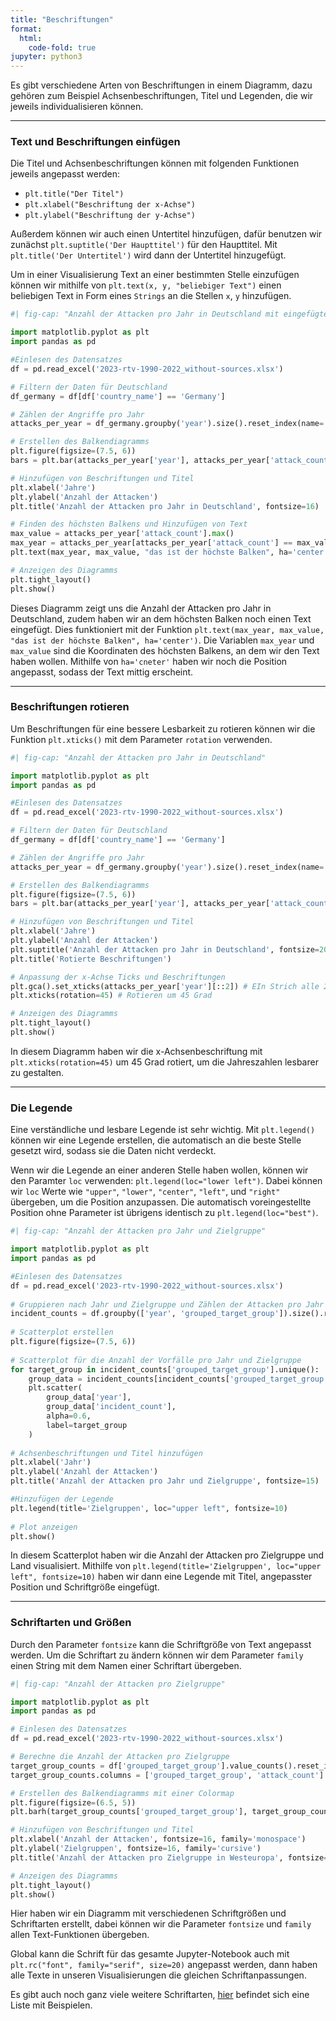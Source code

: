 ```yaml
---
title: "Beschriftungen"
format:
  html:
    code-fold: true
jupyter: python3
---
```


Es gibt verschiedene Arten von Beschriftungen in einem Diagramm, dazu gehören zum Beispiel Achsenbeschriftungen, Titel und Legenden, die wir jeweils individualisieren können.

___
### Text und Beschriftungen einfügen

Die Titel und Achsenbeschriftungen können mit folgenden Funktionen jeweils angepasst werden:  

- `plt.title("Der Titel")`
- `plt.xlabel("Beschriftung der x-Achse")`
- `plt.ylabel("Beschriftung der y-Achse")`

Außerdem können wir auch einen Untertitel hinzufügen, dafür benutzen wir zunächst `plt.suptitle('Der Haupttitel')` für den Haupttitel. Mit `plt.title('Der Untertitel')` wird dann der Untertitel hinzugefügt. 

Um in einer Visualisierung Text an einer bestimmten Stelle einzufügen können wir mithilfe von `plt.text(x, y, "beliebiger Text")` einen beliebigen Text in Form eines `Strings` an die Stellen  `x`, `y` hinzufügen. 

```python
#| fig-cap: "Anzahl der Attacken pro Jahr in Deutschland mit eingefügtem Text"

import matplotlib.pyplot as plt
import pandas as pd

#Einlesen des Datensatzes
df = pd.read_excel('2023-rtv-1990-2022_without-sources.xlsx')

# Filtern der Daten für Deutschland
df_germany = df[df['country_name'] == 'Germany']

# Zählen der Angriffe pro Jahr
attacks_per_year = df_germany.groupby('year').size().reset_index(name='attack_count')

# Erstellen des Balkendiagramms
plt.figure(figsize=(7.5, 6))
bars = plt.bar(attacks_per_year['year'], attacks_per_year['attack_count'], color='coral')

# Hinzufügen von Beschriftungen und Titel
plt.xlabel('Jahre')
plt.ylabel('Anzahl der Attacken')
plt.title('Anzahl der Attacken pro Jahr in Deutschland', fontsize=16)

# Finden des höchsten Balkens und Hinzufügen von Text
max_value = attacks_per_year['attack_count'].max()
max_year = attacks_per_year[attacks_per_year['attack_count'] == max_value]['year'].values[0]
plt.text(max_year, max_value, "das ist der höchste Balken", ha='center')

# Anzeigen des Diagramms
plt.tight_layout()
plt.show()
```

Dieses Diagramm zeigt uns die Anzahl der Attacken pro Jahr in Deutschland, zudem haben wir an dem höchsten Balken noch einen Text eingefügt. Dies funktioniert mit der Funktion `plt.text(max_year, max_value, "das ist der höchste Balken", ha='center')`. Die Variablen `max_year` und `max_value` sind die Koordinaten des höchsten Balkens, an dem wir den Text haben wollen. Mithilfe von `ha='cneter'` haben wir noch die Position angepasst, sodass der Text mittig erscheint. 

___
### Beschriftungen rotieren 

Um Beschriftungen für eine bessere Lesbarkeit zu rotieren können wir die Funktion `plt.xticks()` mit dem Parameter `rotation` verwenden. 

```python
#| fig-cap: "Anzahl der Attacken pro Jahr in Deutschland"

import matplotlib.pyplot as plt
import pandas as pd

#Einlesen des Datensatzes
df = pd.read_excel('2023-rtv-1990-2022_without-sources.xlsx')

# Filtern der Daten für Deutschland
df_germany = df[df['country_name'] == 'Germany']

# Zählen der Angriffe pro Jahr
attacks_per_year = df_germany.groupby('year').size().reset_index(name='attack_count')

# Erstellen des Balkendiagramms
plt.figure(figsize=(7.5, 6))
bars = plt.bar(attacks_per_year['year'], attacks_per_year['attack_count'], color='coral')

# Hinzufügen von Beschriftungen und Titel
plt.xlabel('Jahre')
plt.ylabel('Anzahl der Attacken')
plt.suptitle('Anzahl der Attacken pro Jahr in Deutschland', fontsize=20)
plt.title('Rotierte Beschriftungen')

# Anpassung der x-Achse Ticks und Beschriftungen
plt.gca().set_xticks(attacks_per_year['year'][::2]) # EIn Strich alle 2 Jahre
plt.xticks(rotation=45) # Rotieren um 45 Grad

# Anzeigen des Diagramms
plt.tight_layout()
plt.show()

```

In diesem Diagramm haben wir die x-Achsenbeschriftung mit `plt.xticks(rotation=45)` um 45 Grad rotiert, um die Jahreszahlen lesbarer zu gestalten. 

___
### Die Legende 
Eine verständliche und lesbare Legende ist sehr wichtig. 
Mit `plt.legend()` können wir eine Legende erstellen, die automatisch an die beste Stelle gesetzt wird, sodass sie die Daten nicht verdeckt.

Wenn wir die Legende an einer anderen Stelle haben wollen, können wir den Paramter `loc` verwenden: `plt.legend(loc="lower left")`. Dabei können wir `loc` Werte wie `"upper"`, `"lower"`, `"center"`, `"left"`, und `"right"` übergeben, um die Position anzupassen. 
Die automatisch voreingestellte Position ohne Parameter ist übrigens identisch zu `plt.legend(loc="best")`. 


```python
#| fig-cap: "Anzahl der Attacken pro Jahr und Zielgruppe"

import matplotlib.pyplot as plt
import pandas as pd

#Einlesen des Datensatzes
df = pd.read_excel('2023-rtv-1990-2022_without-sources.xlsx')
 
# Gruppieren nach Jahr und Zielgruppe und Zählen der Attacken pro Jahr und Zielgruppe
incident_counts = df.groupby(['year', 'grouped_target_group']).size().reset_index(name='incident_count')
 
# Scatterplot erstellen
plt.figure(figsize=(7.5, 6))
 
# Scatterplot für die Anzahl der Vorfälle pro Jahr und Zielgruppe
for target_group in incident_counts['grouped_target_group'].unique():
    group_data = incident_counts[incident_counts['grouped_target_group'] == target_group]
    plt.scatter(
        group_data['year'],
        group_data['incident_count'],
        alpha=0.6, 
        label=target_group
    )
 
# Achsenbeschriftungen und Titel hinzufügen
plt.xlabel('Jahr')
plt.ylabel('Anzahl der Attacken')
plt.title('Anzahl der Attacken pro Jahr und Zielgruppe', fontsize=15)

#Hinzufügen der Legende 
plt.legend(title='Zielgruppen', loc="upper left", fontsize=10)
 
# Plot anzeigen
plt.show()

```

In diesem Scatterplot haben wir die Anzahl der Attacken pro Zielgruppe und Land visualisiert. Mithilfe von `plt.legend(title='Zielgruppen', loc="upper left", fontsize=10)` haben wir dann eine Legende mit Titel, angepasster Position und Schriftgröße eingefügt. 

___
### Schriftarten und Größen

 Durch den Parameter `fontsize` kann die Schriftgröße von Text angepasst werden. Um die Schriftart zu ändern können wir dem Parameter `family` einen String mit dem Namen einer Schriftart übergeben. 

```python
#| fig-cap: "Anzahl der Attacken pro Zielgruppe"

import matplotlib.pyplot as plt
import pandas as pd

# Einlesen des Datensatzes
df = pd.read_excel('2023-rtv-1990-2022_without-sources.xlsx')

# Berechne die Anzahl der Attacken pro Zielgruppe
target_group_counts = df['grouped_target_group'].value_counts().reset_index()
target_group_counts.columns = ['grouped_target_group', 'attack_count']

# Erstellen des Balkendiagramms mit einer Colormap
plt.figure(figsize=(6.5, 5))
plt.barh(target_group_counts['grouped_target_group'], target_group_counts['attack_count'], color=plt.cm.Set2(range(len(target_group_counts))))

# Hinzufügen von Beschriftungen und Titel
plt.xlabel('Anzahl der Attacken', fontsize=16, family='monospace')
plt.ylabel('Zielgruppen', fontsize=16, family='cursive')
plt.title('Anzahl der Attacken pro Zielgruppe in Westeuropa', fontsize=20, family='fantasy')

# Anzeigen des Diagramms
plt.tight_layout()
plt.show()

```

Hier haben wir ein Diagramm mit verschiedenen Schriftgrößen und Schriftarten erstellt, dabei können wir die Parameter `fontsize` und `family` allen Text-Funktionen übergeben. 

Global kann die Schrift für das gesamte Jupyter-Notebook auch mit `plt.rc("font", family="serif", size=20)` angepasst werden, dann haben alle Texte in unseren Visualisierungen die gleichen Schriftanpassungen. 

 Es gibt auch noch ganz viele weitere Schriftarten, [hier](https://jonathansoma.com/lede/data-studio/matplotlib/list-all-fonts-available-in-matplotlib-plus-samples/) befindet sich eine Liste mit Beispielen.
 